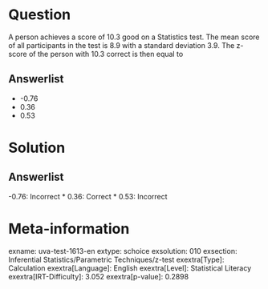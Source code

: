 Question
========

A person achieves a score of 10.3 good on a Statistics test. The mean score of all participants in the test is 8.9 with a standard deviation 3.9. The z-score of the person with 10.3 correct is then equal to

Answerlist
----------

* -0.76
* 0.36
* 0.53

Solution
========

Answerlist
----------

-0.76: Incorrect
* 0.36: Correct
* 0.53: Incorrect

Meta-information
================
exname: uva-test-1613-en
extype: schoice
exsolution: 010
exsection: Inferential Statistics/Parametric Techniques/z-test
exextra[Type]: Calculation
exextra[Language]: English
exextra[Level]: Statistical Literacy
exextra[IRT-Difficulty]: 3.052
exextra[p-value]: 0.2898
